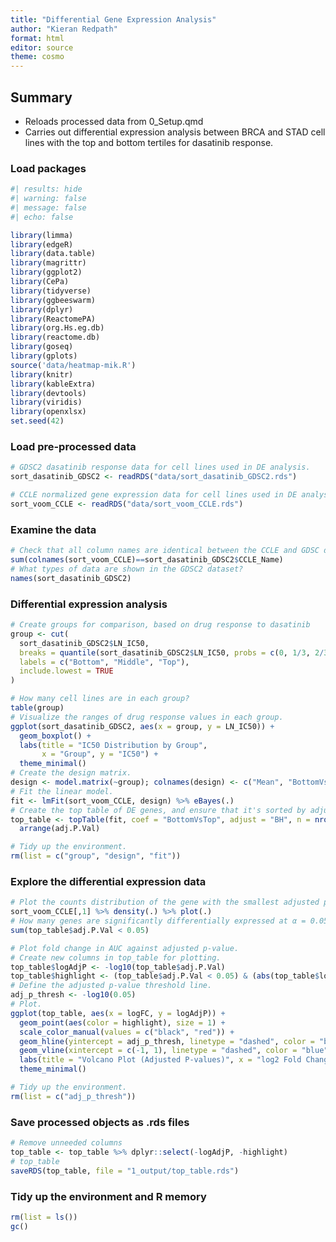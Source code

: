 ```yaml
---
title: "Differential Gene Expression Analysis"
author: "Kieran Redpath"
format: html
editor: source
theme: cosmo
---
```


## Summary
+ Reloads processed data from 0_Setup.qmd
+ Carries out differential expression analysis between BRCA and STAD cell lines with the top and bottom tertiles for dasatinib response.

### Load packages
```r
#| results: hide
#| warning: false
#| message: false
#| echo: false

library(limma)
library(edgeR)
library(data.table)
library(magrittr)
library(ggplot2)
library(CePa)
library(tidyverse)
library(ggbeeswarm)
library(dplyr)
library(ReactomePA)
library(org.Hs.eg.db)
library(reactome.db)
library(goseq)
library(gplots)
source('data/heatmap-mik.R')
library(knitr)
library(kableExtra)
library(devtools)
library(viridis)
library(openxlsx)
set.seed(42)
```

### Load pre-processed data
```r
# GDSC2 dasatinib response data for cell lines used in DE analysis.
sort_dasatinib_GDSC2 <- readRDS("data/sort_dasatinib_GDSC2.rds")

# CCLE normalized gene expression data for cell lines used in DE analysis.
sort_voom_CCLE <- readRDS("data/sort_voom_CCLE.rds")
```

### Examine the data
```r
# Check that all column names are identical between the CCLE and GDSC datasets
sum(colnames(sort_voom_CCLE)==sort_dasatinib_GDSC2$CCLE_Name)
# What types of data are shown in the GDSC2 dataset?
names(sort_dasatinib_GDSC2)
```

### Differential expression analysis
```r
# Create groups for comparison, based on drug response to dasatinib
group <- cut(
  sort_dasatinib_GDSC2$LN_IC50,
  breaks = quantile(sort_dasatinib_GDSC2$LN_IC50, probs = c(0, 1/3, 2/3, 1), na.rm = TRUE),
  labels = c("Bottom", "Middle", "Top"),
  include.lowest = TRUE
)

# How many cell lines are in each group?
table(group)
# Visualize the ranges of drug response values in each group.
ggplot(sort_dasatinib_GDSC2, aes(x = group, y = LN_IC50)) +
  geom_boxplot() +
  labs(title = "IC50 Distribution by Group",
       x = "Group", y = "IC50") +
  theme_minimal()
# Create the design matrix.
design <- model.matrix(~group); colnames(design) <- c("Mean", "BottomVsMiddle", "BottomVsTop")
# Fit the linear model.
fit <- lmFit(sort_voom_CCLE, design) %>% eBayes(.)
# Create the top table of DE genes, and ensure that it's sorted by adjusted p-value.
top_table <- topTable(fit, coef = "BottomVsTop", adjust = "BH", n = nrow(sort_voom_CCLE)) %>%
  arrange(adj.P.Val)

# Tidy up the environment.
rm(list = c("group", "design", "fit"))
```

### Explore the differential expression data
```r
# Plot the counts distribution of the gene with the smallest adjusted p-value across these cell lines.
sort_voom_CCLE[,1] %>% density(.) %>% plot(.)
# How many genes are significantly differentially expressed at α = 0.05?
sum(top_table$adj.P.Val < 0.05)

# Plot fold change in AUC against adjusted p-value.
# Create new columns in top_table for plotting.
top_table$logAdjP <- -log10(top_table$adj.P.Val)
top_table$highlight <- (top_table$adj.P.Val < 0.05) & (abs(top_table$logFC) > 1)
# Define the adjusted p-value threshold line.
adj_p_thresh <- -log10(0.05)
# Plot.
ggplot(top_table, aes(x = logFC, y = logAdjP)) +
  geom_point(aes(color = highlight), size = 1) +
  scale_color_manual(values = c("black", "red")) +
  geom_hline(yintercept = adj_p_thresh, linetype = "dashed", color = "blue") +
  geom_vline(xintercept = c(-1, 1), linetype = "dashed", color = "blue") +
  labs(title = "Volcano Plot (Adjusted P-values)", x = "log2 Fold Change", y = "-log10(Adjusted P-value)") +
  theme_minimal()

# Tidy up the environment.
rm(list = c("adj_p_thresh"))
```

### Save processed objects as .rds files
```r
# Remove unneeded columns
top_table <- top_table %>% dplyr::select(-logAdjP, -highlight)
# top_table
saveRDS(top_table, file = "1_output/top_table.rds")
```

### Tidy up the environment and R memory
```r
rm(list = ls())
gc()
```
